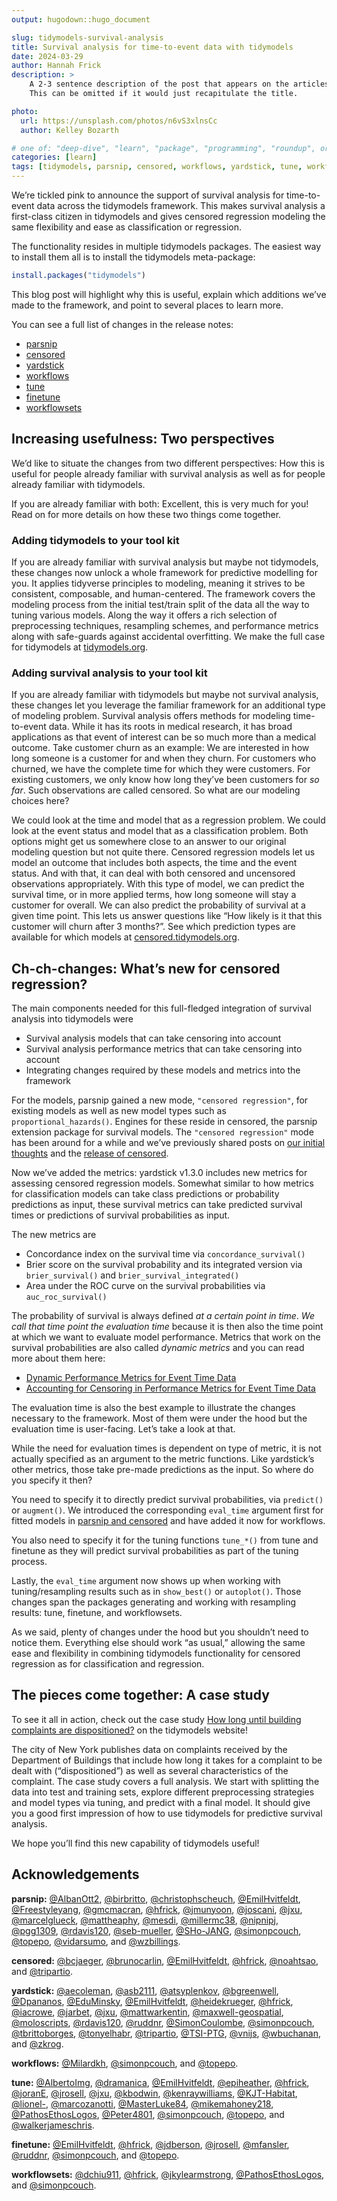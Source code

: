 ```yaml
---
output: hugodown::hugo_document

slug: tidymodels-survival-analysis
title: Survival analysis for time-to-event data with tidymodels
date: 2024-03-29
author: Hannah Frick
description: >
    A 2-3 sentence description of the post that appears on the articles page.
    This can be omitted if it would just recapitulate the title.

photo:
  url: https://unsplash.com/photos/n6vS3xlnsCc
  author: Kelley Bozarth

# one of: "deep-dive", "learn", "package", "programming", "roundup", or "other"
categories: [learn] 
tags: [tidymodels, parsnip, censored, workflows, yardstick, tune, workflowsets]
---
```


<!--
TODO:
* [ ] Look over / edit the post's title in the yaml
* [ ] Edit (or delete) the description; note this appears in the Twitter card
* [x] Pick category and tags (see existing with `hugodown::tidy_show_meta()`)
* [ ] Find photo & update yaml metadata
* [ ] Create `thumbnail-sq.jpg`; height and width should be equal
* [ ] Create `thumbnail-wd.jpg`; width should be >5x height
* [ ] `hugodown::use_tidy_thumbnails()`
* [ ] Add intro sentence, e.g. the standard tagline for the package
* [x] `usethis::use_tidy_thanks()`
-->

We're tickled pink to announce the support of survival analysis for time-to-event data across the tidymodels framework. This makes survival analysis a first-class citizen in tidymodels and gives censored regression modeling the same flexibility and ease as classification or regression. 

The functionality resides in multiple tidymodels packages. The easiest way to install them all is to install the tidymodels meta-package:

```r
install.packages("tidymodels")
```

This blog post will highlight why this is useful, explain which additions we've made to the framework, and point to several places to learn more.

You can see a full list of changes in the release notes:

- [parsnip](https://parsnip.tidymodels.org/news/index.html#parsnip-120)
- [censored](https://censored.tidymodels.org/news/index.html#censored-030)
- [yardstick](https://yardstick.tidymodels.org/news/index.html#yardstick-130)
- [workflows](https://workflows.tidymodels.org/news/index.html#workflows-114)
- [tune](https://tune.tidymodels.org/news/index.html#tune-120)
- [finetune](https://finetune.tidymodels.org/news/index.html#finetune-120)
- [workflowsets](https://workflowsets.tidymodels.org/news/index.html#workflowsets-110)


## Increasing usefulness: Two perspectives

We'd like to situate the changes from two different perspectives: How this is useful for people already familiar with survival analysis as well as for people already familiar with tidymodels. 

If you are already familiar with both: Excellent, this is very much for you! Read on for more details on how these two things come together.

### Adding tidymodels to your tool kit

If you are already familiar with survival analysis but maybe not tidymodels, these changes now unlock a whole framework for predictive modelling for you. It applies tidyverse principles to modeling, meaning it strives to be consistent, composable, and human-centered. The framework covers the modeling process from the initial test/train split of the data all the way to tuning various models. Along the way it offers a rich selection of preprocessing techniques, resampling schemes, and performance metrics along with safe-guards against accidental overfitting. We make the full case for tidymodels at [tidymodels.org](https://www.tidymodels.org/).

### Adding survival analysis to your tool kit

If you are already familiar with tidymodels but maybe not survival analysis, these changes let you leverage the familiar framework for an additional type of modeling problem. Survival analysis offers methods for modeling time-to-event data. While it has its roots in medical research, it has broad applications as that event of interest can be so much more than a medical outcome. Take customer churn as an example: We are interested in how long someone is a customer for and when they churn. For customers who churned, we have the complete time for which they were customers. For existing customers, we only know how long they've been customers for _so far_. Such observations are called censored. So what are our modeling choices here? 

We could look at the time and model that as a regression problem. We could look at the event status and model that as a classification problem. Both options might get us somewhere close to an answer to our original modeling question but not quite there. Censored regression models let us model an outcome that includes both aspects, the time and the event status. And with that, it can deal with both censored and uncensored observations appropriately. With this type of model, we can predict the survival time, or in more applied terms, how long someone will stay a customer for overall. We can also predict the probability of survival at a given time point. This lets us answer questions like "How likely is it that this customer will churn after 3 months?". See which prediction types are available for which models at [censored.tidymodels.org](https://censored.tidymodels.org/).


## Ch-ch-changes: What's new for censored regression?

The main components needed for this full-fledged integration of survival analysis into tidymodels were

- Survival analysis models that can take censoring into account
- Survival analysis performance metrics that can take censoring into account
- Integrating changes required by these models and metrics into the framework

For the models, parsnip gained a new mode, `"censored regression"`, for existing models as well as new model types such as `proportional_hazards()`. Engines for these reside in censored, the parsnip extension package for survival models. The `"censored regression"` mode has been around for a while and we've previously shared posts on [our initial thoughts](https://www.tidyverse.org/blog/2021/11/survival-analysis-parsnip-adjacent/) and the [release of censored](https://www.tidyverse.org/blog/2022/08/censored-0-1-0/).

Now we've added the metrics: yardstick v1.3.0 includes new metrics for assessing censored regression models. Somewhat similar to how metrics for classification models can take class predictions or probability predictions as input, these survival metrics can take predicted survival times or predictions of survival probabilities as input. 

The new metrics are

- Concordance index on the survival time via `concordance_survival()`
- Brier score on the survival probability and its integrated version via `brier_survival()` and `brier_survival_integrated()`
- Area under the ROC curve on the survival probabilities via `auc_roc_survival()`

The probability of survival is always defined _at a certain point in time_. *We call that time point the evaluation time* because it is then also the time point at which we want to evaluate model performance. Metrics that work on the survival probabilities are also called _dynamic metrics_ and you can read more about them here:

- [Dynamic Performance Metrics for Event Time Data](https://www.tidymodels.org/learn/statistics/survival-metrics/)
- [Accounting for Censoring in Performance Metrics for Event Time Data](https://www.tidymodels.org/learn/statistics/survival-metrics-details/)

The evaluation time is also the best example to illustrate the changes necessary to the framework. Most of them were under the hood but the evaluation time is user-facing. Let's take a look at that.

While the need for evaluation times is dependent on type of metric, it is not actually specified as an argument to the metric functions. Like yardstick's other metrics, those take pre-made predictions as the input. So where do you specify it then?

You need to specify it to directly predict survival probabilities, via `predict()` or `augment()`. We introduced the corresponding `eval_time` argument first for fitted models in [parsnip and censored](https://www.tidyverse.org/blog/2023/04/censored-0-2-0/#introducing-eval_time) and have added it now for workflows. 

You also need to specify it for the tuning functions `tune_*()` from tune and finetune as they will predict survival probabilities as part of the tuning process. 

Lastly, the `eval_time` argument now shows up when working with tuning/resampling results such as in `show_best()` or `autoplot()`. Those changes span the packages generating and working with resampling results: tune, finetune, and workflowsets.

As we said, plenty of changes under the hood but you shouldn't need to notice them. Everything else should work "as usual," allowing the same ease and flexibility in combining tidymodels functionality for censored regression as for classification and regression.

## The pieces come together: A case study

To see it all in action, check out the case study [How long until building complaints are dispositioned?](https://www.tidymodels.org/learn/statistics/survival-case-study/) on the tidymodels website!

The city of New York publishes data on complaints received by the Department of Buildings that include how long it takes for a complaint to be dealt with ("dispositioned") as well as several characteristics of the complaint. The case study covers a full analysis. We start with splitting the data into test and training sets, explore different preprocessing strategies and model types via tuning, and predict with a final model. It should give you a good first impression of how to use tidymodels for predictive survival analysis.

We hope you'll find this new capability of tidymodels useful!

## Acknowledgements

**parsnip:** [&#x0040;AlbanOtt2](https://github.com/AlbanOtt2), [&#x0040;birbritto](https://github.com/birbritto), [&#x0040;christophscheuch](https://github.com/christophscheuch), [&#x0040;EmilHvitfeldt](https://github.com/EmilHvitfeldt), [&#x0040;Freestyleyang](https://github.com/Freestyleyang), [&#x0040;gmcmacran](https://github.com/gmcmacran), [&#x0040;hfrick](https://github.com/hfrick), [&#x0040;jmunyoon](https://github.com/jmunyoon), [&#x0040;joscani](https://github.com/joscani), [&#x0040;jxu](https://github.com/jxu), [&#x0040;marcelglueck](https://github.com/marcelglueck), [&#x0040;mattheaphy](https://github.com/mattheaphy), [&#x0040;mesdi](https://github.com/mesdi), [&#x0040;millermc38](https://github.com/millermc38), [&#x0040;nipnipj](https://github.com/nipnipj), [&#x0040;pgg1309](https://github.com/pgg1309), [&#x0040;rdavis120](https://github.com/rdavis120), [&#x0040;seb-mueller](https://github.com/seb-mueller), [&#x0040;SHo-JANG](https://github.com/SHo-JANG), [&#x0040;simonpcouch](https://github.com/simonpcouch), [&#x0040;topepo](https://github.com/topepo), [&#x0040;vidarsumo](https://github.com/vidarsumo), and [&#x0040;wzbillings](https://github.com/wzbillings).

**censored:** [&#x0040;bcjaeger](https://github.com/bcjaeger), [&#x0040;brunocarlin](https://github.com/brunocarlin), [&#x0040;EmilHvitfeldt](https://github.com/EmilHvitfeldt), [&#x0040;hfrick](https://github.com/hfrick), [&#x0040;noahtsao](https://github.com/noahtsao), and [&#x0040;tripartio](https://github.com/tripartio).

**yardstick:** [&#x0040;aecoleman](https://github.com/aecoleman), [&#x0040;asb2111](https://github.com/asb2111), [&#x0040;atsyplenkov](https://github.com/atsyplenkov), [&#x0040;bgreenwell](https://github.com/bgreenwell), [&#x0040;Dpananos](https://github.com/Dpananos), [&#x0040;EduMinsky](https://github.com/EduMinsky), [&#x0040;EmilHvitfeldt](https://github.com/EmilHvitfeldt), [&#x0040;heidekrueger](https://github.com/heidekrueger), [&#x0040;hfrick](https://github.com/hfrick), [&#x0040;iacrowe](https://github.com/iacrowe), [&#x0040;jarbet](https://github.com/jarbet), [&#x0040;jxu](https://github.com/jxu), [&#x0040;mattwarkentin](https://github.com/mattwarkentin), [&#x0040;maxwell-geospatial](https://github.com/maxwell-geospatial), [&#x0040;moloscripts](https://github.com/moloscripts), [&#x0040;rdavis120](https://github.com/rdavis120), [&#x0040;ruddnr](https://github.com/ruddnr), [&#x0040;SimonCoulombe](https://github.com/SimonCoulombe), [&#x0040;simonpcouch](https://github.com/simonpcouch), [&#x0040;tbrittoborges](https://github.com/tbrittoborges), [&#x0040;tonyelhabr](https://github.com/tonyelhabr), [&#x0040;tripartio](https://github.com/tripartio), [&#x0040;TSI-PTG](https://github.com/TSI-PTG), [&#x0040;vnijs](https://github.com/vnijs), [&#x0040;wbuchanan](https://github.com/wbuchanan), and [&#x0040;zkrog](https://github.com/zkrog).

**workflows:** [&#x0040;Milardkh](https://github.com/Milardkh), [&#x0040;simonpcouch](https://github.com/simonpcouch), and [&#x0040;topepo](https://github.com/topepo).

**tune:** [&#x0040;AlbertoImg](https://github.com/AlbertoImg), [&#x0040;dramanica](https://github.com/dramanica), [&#x0040;EmilHvitfeldt](https://github.com/EmilHvitfeldt), [&#x0040;epiheather](https://github.com/epiheather), [&#x0040;hfrick](https://github.com/hfrick), [&#x0040;joranE](https://github.com/joranE), [&#x0040;jrosell](https://github.com/jrosell), [&#x0040;jxu](https://github.com/jxu), [&#x0040;kbodwin](https://github.com/kbodwin), [&#x0040;kenraywilliams](https://github.com/kenraywilliams), [&#x0040;KJT-Habitat](https://github.com/KJT-Habitat), [&#x0040;lionel-](https://github.com/lionel-), [&#x0040;marcozanotti](https://github.com/marcozanotti), [&#x0040;MasterLuke84](https://github.com/MasterLuke84), [&#x0040;mikemahoney218](https://github.com/mikemahoney218), [&#x0040;PathosEthosLogos](https://github.com/PathosEthosLogos), [&#x0040;Peter4801](https://github.com/Peter4801), [&#x0040;simonpcouch](https://github.com/simonpcouch), [&#x0040;topepo](https://github.com/topepo), and [&#x0040;walkerjameschris](https://github.com/walkerjameschris).

**finetune:** [&#x0040;EmilHvitfeldt](https://github.com/EmilHvitfeldt), [&#x0040;hfrick](https://github.com/hfrick), [&#x0040;jdberson](https://github.com/jdberson), [&#x0040;jrosell](https://github.com/jrosell), [&#x0040;mfansler](https://github.com/mfansler), [&#x0040;ruddnr](https://github.com/ruddnr), [&#x0040;simonpcouch](https://github.com/simonpcouch), and [&#x0040;topepo](https://github.com/topepo).

**workflowsets:** [&#x0040;dchiu911](https://github.com/dchiu911), [&#x0040;hfrick](https://github.com/hfrick), [&#x0040;jkylearmstrong](https://github.com/jkylearmstrong), [&#x0040;PathosEthosLogos](https://github.com/PathosEthosLogos), and [&#x0040;simonpcouch](https://github.com/simonpcouch).
